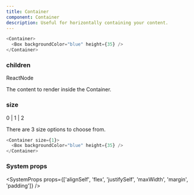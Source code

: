 ```yaml
---
title: Container
component: Container
description: Useful for horizontally containing your content.
---
```


```js live
<Container>
  <Box backgroundColor="blue" height={35} />
</Container>
```

### children

<Prop>ReactNode</Prop>

The content to render inside the Container.

### size

<Prop isOptional default="0">
  0 | 1 | 2
</Prop>

There are 3 size options to choose from.

```js live
<Container size={1}>
  <Box backgroundColor="blue" height={35} />
</Container>
```

### System props

<SystemProps
  props={['alignSelf', 'flex', 'justifySelf', 'maxWidth', 'margin', 'padding']}
/>
